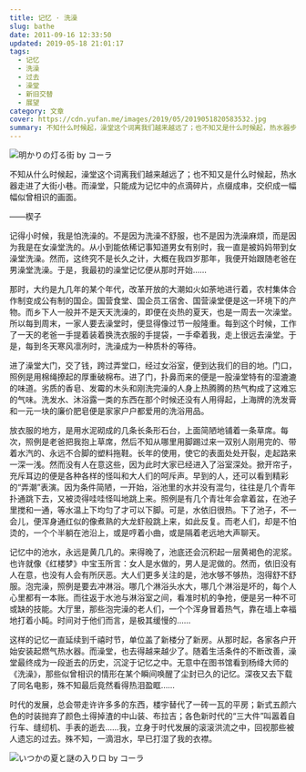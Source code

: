 ```yaml
---
title: 记忆 · 洗澡
slug: bathe
date: 2011-09-16 12:33:50
updated: 2019-05-18 21:01:17
tags:
  - 记忆
  - 洗澡
  - 过去
  - 澡堂
  - 新旧交替
  - 展望
category: 文章
cover: https://cdn.yufan.me/images/2019/05/2019051820583532.jpg
summary: 不知什么时候起，澡堂这个词离我们越来越远了；也不知又是什么时候起，热水器步入大街小巷。而澡堂，只能成为记忆中的点滴碎片，点缀成串，交织成一幅幅似曾相识的画面。
---
```


![明かりの灯る街 by コーラ](https://cdn.yufan.me/images/2019/05/2019051820583532.jpg)

<MusicPlayer netease={4879333} />

不知从什么时候起，澡堂这个词离我们越来越远了；也不知又是什么时候起，热水器走进了大街小巷。而澡堂，只能成为记忆中的点滴碎片，点缀成串，交织成一幅幅似曾相识的画面。

——楔子

记得小时候，我是怕洗澡的。不是因为洗澡不舒服，也不是因为洗澡麻烦，而是因为我是在女澡堂洗的。从小到能依稀记事知道男女有别时，我一直是被妈妈带到女澡堂洗澡。然而，这终究不是长久之计，大概在我四岁那年，我便开始跟随老爸在男澡堂洗澡。于是，我最初的澡堂记忆便从那时开始……

那时，大约是九几年的某个年代，改革开放的大潮如火如荼地进行着，农村集体合作制变成公有制的国企。国营食堂、国企员工宿舍、国营澡堂便是这一环境下的产物。而乡下人一般并不是天天洗澡的，即便在炎热的夏天，也是一周去一次澡堂。所以每到周末，一家人要去澡堂时，便显得像过节一般隆重。每到这个时候，工作了一天的老爸一手提着装着换洗衣服的手提袋，一手牵着我，走上很远去澡堂。于是，每到冬天寒风凛冽时，洗澡成为一种质朴的等待。

进了澡堂大门，交了钱，跨过弄堂口，经过女浴室，便到达我们的目的地。门口，照例是用棉绳撩起的厚重破棉布。进了门，扑鼻而来的便是一股澡堂特有的湿漉漉的味道。劣质的香皂、发霉的木头和刚洗完澡的人身上热腾腾的热气构成了这难忘的气味。洗发水、沐浴露一类的东西在那个时候还没有人用得起，上海牌的洗发膏和一元一块的廉价肥皂便是家家户户都爱用的洗浴用品。

放衣服的地方，是用水泥砌成的几条长条形石台，上面简陋地铺着一条草席。每次，照例是老爸把我抱上草席，然后不知从哪里用脚踢过来一双别人刚用完的、带着水汽的、永远不合脚的塑料拖鞋。长年的使用，使它的表面处处开裂，走起路来一深一浅。然而没有人在意这些，因为此时大家已经进入了浴室深处。掀开帘子，充斥耳边的便是各种各样的怪叫和大人们的呵斥声。早到的人，还可以看到精彩的“弄潮”表演。因为条件简陋，一开始，浴池里的水并没有混匀，往往是几个青年扑通跳下去，又被烫得哇哇怪叫地跳上来。照例是有几个青壮年会拿着盆，在池子里搅和一通，等水温上下均匀了才可以下脚。可是，水依旧很热。下了池子，不一会儿，便浑身通红似的像煮熟的大龙虾般跳上来，如此反复。而老人们，却是不怕烫的，一个个半躺在池沿上，或是哼着小曲，或是隔着老远地大声聊天。

记忆中的池水，永远是黄几几的。来得晚了，池底还会沉积起一层黄褐色的泥浆。也许就像《红楼梦》中宝玉所言：女人是水做的，男人是泥做的。然而，依旧没有人在意，也没有人会有所厌恶。大人们更多关注的是，池水够不够热，泡得舒不舒服。泡完澡，照例是要去冲淋浴。哪几个淋浴头水大，哪几个淋浴是坏的，每个人心里都有一本账。而往返于水池与淋浴室之间，看准时机的争抢，便是另一种不可或缺的技能。大厅里，那些泡完澡的老人们，一个个浑身冒着热气，靠在墙上幸福地打着小盹。时间对于他们而言，是极其缓慢的……

这样的记忆一直延续到千禧时节，单位盖了新楼分了新房。从那时起，各家各户开始安装起燃气热水器。而澡堂，也去得越来越少了。随着生活条件的不断改善，澡堂最终成为一段逝去的历史，沉淀于记忆之中。无意中在图书馆看到杨绛大师的《洗澡》，那些似曾相识的情形在某个瞬间唤醒了尘封已久的记忆。深夜又去下载了同名电影，殊不知最后竟然看得热泪盈眶……

时代的发展，总会带走许许多多的东西，楼宇替代了一砖一瓦的平房；新式五颜六色的时装抛弃了颜色土得掉渣的中山装、布拉吉；各色新时代的“三大件”叫嚣着自行车、缝纫机、手表的逝去……我，立身于时代发展的滚滚洪流之中，回视那些被人遗忘的过去。殊不知，一滴泪水，早已打湿了我的衣襟。

![いつかの夏と謎の入り口 by コーラ](https://cdn.yufan.me/images/2019/05/2019051820594178.jpg)
